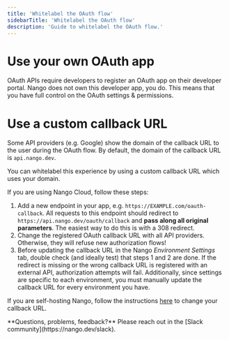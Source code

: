 ```yaml
---
title: 'Whitelabel the OAuth flow'
sidebarTitle: 'Whitelabel the OAuth flow'
description: 'Guide to whitelabel the OAuth flow.'
---
```


# Use your own OAuth app

OAuth APIs require developers to register an OAuth app on their developer portal. Nango does not own this developer app, you do. This means that you have full control on the OAuth settings & permissions. 

# Use a custom callback URL

Some API providers (e.g. Google) show the domain of the callback URL to the user during the OAuth flow. By default, the domain of the callback URL is `api.nango.dev`.

You can whitelabel this experience by using a custom callback URL which uses your domain.

If you are using Nango Cloud, follow these steps:

1. Add a new endpoint in your app, e.g. `https://EXAMPLE.com/oauth-callback`. All requests to this endpoint should redirect to `https://api.nango.dev/oauth/callback` and **pass along all original parameters**. The easiest way to do this is with a 308 redirect.
2. Change the registered OAuth callback URL with all API providers. Otherwise, they will refuse new authorization flows!
3. Before updating the callback URL in the Nango _Environment Settings_ tab, double check (and ideally test) that steps 1 and 2 are done. If the redirect is missing or the wrong callback URL is registered with an external API, authorization attempts will fail. Additionally, since settings are specific to each environment, you must manually update the callback URL for every environment you have.

If you are self-hosting Nango, follow the instructions [here](/guides/self-hosting/free-self-hosting/overview) to change your callback URL.

<Tip>
    **Questions, problems, feedback?** Please reach out in the [Slack community](https://nango.dev/slack).
</Tip>